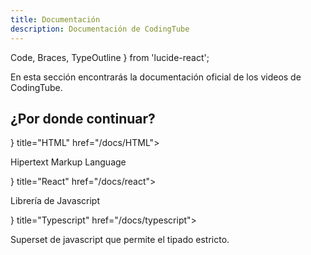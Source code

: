 ```yaml
---
title: Documentación
description: Documentación de CodingTube
---
```


  Code,
  Braces,
  TypeOutline
} from 'lucide-react';

En esta sección encontrarás la documentación oficial de los videos de CodingTube.

## ¿Por donde continuar?

<Cards>
  <Card icon={<Code />} title="HTML" href="/docs/HTML">
  <p>Hipertext Markup Language</p>
  </Card>
  <Card icon={<Braces />} title="React" href="/docs/react">
  <p>Librería de Javascript</p>
  </Card>
  <Card icon={<TypeOutline />} title="Typescript" href="/docs/typescript">
  <p>Superset de javascript que permite el tipado estricto.</p>
  </Card>
</Cards>